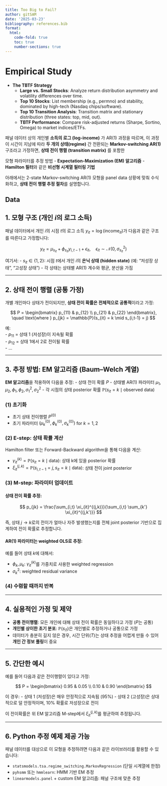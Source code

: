 ```yaml
---
title: Too Big to Fail?
author: gitSAM
date: '2025-03-23'
bibliography: references.bib
format:
  html:
    code-fold: true
    toc: true
    number-sections: true
---
```




# Empirical Study

- **The TBTF Strategy**  
  - **Large vs. Small Stocks**: Analyze return distribution asymmetry and volatility differences over time.  
  - **Top 10 Stocks**: List membership (e.g., permno) and stability, dominated by high-tech (Nasdaq chips/software).  
  - **Top 10 Transition Analysis**: Transition matrix and stationary distribution (three states: top, mid, out).  
  - **TBTF Performance**: Compare risk-adjusted returns (Sharpe, Sortino, Omega) to market indices/ETFs.  



패널 데이터 상의 개인별 **소득의 로그 (log-income)** 가 AR(1) 과정을 따르며, 이 과정이 시간이 지남에 따라 **두 개의 상태(regime)** 간 전환되는 **Markov-switching AR(1)** 구조라고 가정하면, **상태 전이 행렬 (transition matrix)** 를 포함한 

모형 파라미터를 추정 방법
- **Expectation-Maximization (EM) 알고리즘**
- **Hamilton 필터**와 같은 **비선형 시계열 필터링 기법**

아래에서는 2-state Markov-switching AR(1) 모형을 panel data 상황에 맞춰 수식화하고, **상태 전이 행렬 추정 절차**를 설명합니다.

## Data


## 1. 모형 구조 (개인 $i$의 로그 소득)

패널 데이터에서 개인 $i$의 시점 $t$의 로그 소득 $y_{it} = \log(\text{income}_{it})$가 다음과 같은 구조를 따른다고 가정합니다:

$$
y_{it} = \mu_{s_{it}} + \phi_{s_{it}} y_{i,t-1} + \epsilon_{it}, \quad \epsilon_{it} \sim \mathcal{N}(0, \sigma_{s_{it}}^2)
$$

여기서:
- $s_{it} \in \{1, 2\}$: 시점 $t$에서 개인 $i$의 **은닉 상태 (hidden state)** (예: "저성장 상태", "고성장 상태")
- 각 상태는 상태별 AR(1) 계수와 평균, 분산을 가짐

---

## 2. 상태 전이 행렬 (공통 가정)

개별 개인마다 상태가 전이되지만, **상태 전이 확률은 전체적으로 공통적**이라고 가정:

$$
P = 
\begin{bmatrix}
p_{11} & p_{12} \\
p_{21} & p_{22}
\end{bmatrix}, \quad \text{where } p_{jk} = \mathbb{P}(s_{it} = k \mid s_{i,t-1} = j)
$$

예:  
- $p_{11}$ = 상태 1 (저성장)이 지속될 확률  
- $p_{12}$ = 상태 1에서 2로 전이될 확률  
- ...

---

## 3. 추정 방법: EM 알고리즘 (Baum–Welch 계열)

**EM 알고리즘**을 적용하여 다음을 추정:
- 상태 전이 확률 $P$
- 상태별 AR(1) 파라미터 $\mu_1, \mu_2, \phi_1, \phi_2, \sigma_1^2, \sigma_2^2$
- 각 시점의 상태 posterior 확률 $\mathbb{P}(s_{it} = k \mid \text{observed data})$

### (1) 초기화
- 초기 상태 전이행렬 $P^{(0)}$
- 초기 파라미터 $(\mu_k^{(0)}, \phi_k^{(0)}, \sigma_k^{(0)})$ for $k=1,2$

### (2) E-step: 상태 확률 계산
Hamilton filter 또는 Forward-Backward algorithm을 통해 다음을 계산:

- $\gamma_{it}^{(k)} = \mathbb{P}(s_{it} = k \mid \text{data})$: 상태 k에 있을 posterior 확률
- $\xi_{it}^{(j,k)} = \mathbb{P}(s_{i,t-1} = j, s_{it} = k \mid \text{data})$: 상태 전이 joint posterior

### (3) M-step: 파라미터 업데이트

#### 상태 전이 확률 추정:

$$
p_{jk} = \frac{\sum_{i,t} \xi_{it}^{(j,k)}}{\sum_{i,t} \sum_{k'} \xi_{it}^{(j,k')}}
$$

즉, 상태 $j \to k$로의 전이가 얼마나 자주 발생했는지를 전체 joint posterior 기반으로 집계하여 전이 확률로 추정합니다.

#### AR(1) 파라미터는 weighted OLS로 추정:

예를 들어 상태 $k$에 대해서:

- $\phi_k, \mu_k$: $\gamma_{it}^{(k)}$를 가중치로 사용한 weighted regression
- $\sigma_k^2$: weighted residual variance

### (4) 수렴할 때까지 반복

---

## 4. 실용적인 가정 및 제약

- **공통 전이행렬**: 모든 개인에 대해 상태 전이 확률은 동일하다고 가정 ($P$는 공통)
- **개인별 상이한 초기 분포**: $\mathbb{P}(s_{i1})$은 개인별로 추정하거나 공통으로 가정
- 데이터가 충분히 길지 않은 경우, 시간 단위($T$)는 상태 추정을 어렵게 만들 수 있어 **개인 간 정보 풀링**이 중요

---

## 5. 간단한 예시

예를 들어 다음과 같은 전이행렬이 있다고 가정:

$$
P = \begin{bmatrix}
0.95 & 0.05 \\
0.10 & 0.90
\end{bmatrix}
$$

이 경우:
- 상태 1 (저성장)은 매우 안정적으로 지속됨 (95%)
- 상태 2 (고성장)은 상대적으로 덜 안정적이며, 10% 확률로 저성장으로 전이

이 전이확률은 위 EM 알고리즘 M-step에서 $\xi_{it}^{(j,k)}$를 평균하여 추정됩니다.

---

## 6. Python 추정 예제 제공 가능

패널 데이터를 대상으로 이 모형을 추정하려면 다음과 같은 라이브러리를 활용할 수 있습니다:

- `statsmodels.tsa.regime_switching.MarkovRegression` (단일 시계열에 한정)
- `pyhsmm` 또는 `hmmlearn`: HMM 기반 EM 추정
- `linearmodels.panel` + custom EM 알고리즘: 패널 구조에 맞춘 추정

